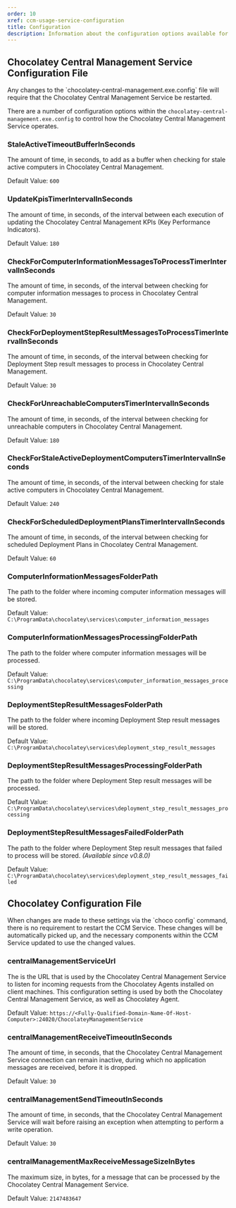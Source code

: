 ```yaml
---
order: 10
xref: ccm-usage-service-configuration
title: Configuration
description: Information about the configuration options available for the CCM Service
---
```


## Chocolatey Central Management Service Configuration File

<Callout type="warning">
    Any changes to the `chocolatey-central-management.exe.config` file will require that the Chocolatey Central Management Service be restarted.
</Callout>

There are a number of configuration options within the `chocolatey-central-management.exe.config` to control how the Chocolatey Central Management Service operates.

### StaleActiveTimeoutBufferInSeconds

The amount of time, in seconds, to add as a buffer when checking for stale active computers in Chocolatey Central Management.

Default Value: `600`

### UpdateKpisTimerIntervalInSeconds

The amount of time, in seconds, of the interval between each execution of updating the Chocolatey Central Management KPIs (Key Performance Indicators).

Default Value: `180`

### CheckForComputerInformationMessagesToProcessTimerIntervalInSeconds

The amount of time, in seconds, of the interval between checking for computer information messages to process in Chocolatey Central Management.

Default Value: `30`

### CheckForDeploymentStepResultMessagesToProcessTimerIntervalInSeconds

The amount of time, in seconds, of the interval between checking for Deployment Step result messages to process in Chocolatey Central Management.

Default Value: `30`

### CheckForUnreachableComputersTimerIntervalInSeconds

The amount of time, in seconds, of the interval between checking for unreachable computers in Chocolatey Central Management.

Default Value: `180`

### CheckForStaleActiveDeploymentComputersTimerIntervalInSeconds

The amount of time, in seconds, of the interval between checking for stale active computers in Chocolatey Central Management.

Default Value: `240`

### CheckForScheduledDeploymentPlansTimerIntervalInSeconds

The amount of time, in seconds, of the interval between checking for scheduled Deployment Plans in Chocolatey Central Management.

Default Value: `60`

### ComputerInformationMessagesFolderPath

The path to the folder where incoming computer information messages will be stored.

Default Value: `C:\ProgramData\chocolatey\services\computer_information_messages`

### ComputerInformationMessagesProcessingFolderPath

The path to the folder where computer information messages will be processed.

Default Value: `C:\ProgramData\chocolatey\services\computer_information_messages_processing`

### DeploymentStepResultMessagesFolderPath

The path to the folder where incoming Deployment Step result messages will be stored.

Default Value: `C:\ProgramData\chocolatey\services\deployment_step_result_messages`

### DeploymentStepResultMessagesProcessingFolderPath

The path to the folder where Deployment Step result messages will be processed.

Default Value: `C:\ProgramData\chocolatey\services\deployment_step_result_messages_processing`

### DeploymentStepResultMessagesFailedFolderPath

The path to the folder where Deployment Step result messages that failed to process will be stored. _(Available since v0.8.0)_

Default Value: `C:\ProgramData\chocolatey\services\deployment_step_result_messages_failed`

## Chocolatey Configuration File

<Callout type="info">
    When changes are made to these settings via the `choco config` command, there is no requirement to restart the CCM Service. These changes will be automatically picked up, and the necessary components within the CCM Service updated to use the changed values.
</Callout>

### centralManagementServiceUrl

The is the URL that is used by the Chocolatey Central Management Service to listen for incoming requests from the Chocolatey Agents installed on client machines.  This configuration setting is used by both the Chocolatey Central Management Service, as well as Chocolatey Agent.

Default Value: `https://<Fully-Qualified-Domain-Name-Of-Host-Computer>:24020/ChocolateyManagementService`

### centralManagementReceiveTimeoutInSeconds

The amount of time, in seconds, that the Chocolatey Central Management Service connection can remain inactive, during which no application messages are received, before it is dropped.

Default Value: `30`

### centralManagementSendTimeoutInSeconds

The amount of time, in seconds, that the Chocolatey Central Management Service will wait before raising an exception when attempting to perform a write operation.

Default Value: `30`

### centralManagementMaxReceiveMessageSizeInBytes

The maximum size, in bytes, for a message that can be processed by the Chocolatey Central Management Service.

Default Value: `2147483647`
